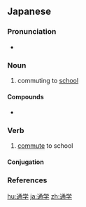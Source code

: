 ==Japanese==
{{ja-kanjitab|つう|がく|yomi=on}}

===Pronunciation===
* {{ja-pron|つうがく|y=o|acc=0|acc_ref=NHK}}

===Noun===
{{ja-noun|つうがく}}

# commuting to [[school]]

====Compounds====
* {{l/ja|通学路}}

===Verb===
{{ja-verb-suru|tr=intrans|つうがく}}

# [[commute]] to school

====Conjugation====
{{ja-suru|つうがく}}

===References===
<references/>

[[hu:通学]]
[[ja:通学]]
[[zh:通学]]